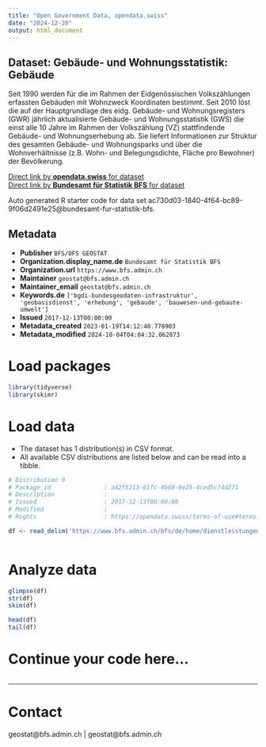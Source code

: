 ```yaml
---
title: "Open Government Data, opendata.swiss"
date: "2024-12-20"
output: html_document
---
```


## Dataset: Gebäude- und Wohnungsstatistik: Gebäude

Seit 1990 werden für die im Rahmen der Eidgenössischen Volkszählungen erfassten Gebäuden mit Wohnzweck Koordinaten bestimmt. Seit 2010 löst die auf der Hauptgrundlage des eidg. Gebäude- und Wohnungsregisters (GWR) jährlich aktualisierte Gebäude- und Wohnungsstatistik (GWS) die einst alle 10 Jahre im Rahmen der Volkszählung (VZ) stattfindende Gebäude- und Wohnungserhebung ab. Sie liefert Informationen zur Struktur des gesamten Gebäude- und Wohnungsparks und über die Wohnverhältnisse (z.B. Wohn- und Belegungsdichte, Fläche pro Bewohner) der Bevölkerung.

[Direct link by **opendata.swiss** for dataset](https://opendata.swiss/de/dataset/gebaude-und-wohnungsstatistik-gebaude)<br>
[Direct link by **Bundesamt für Statistik BFS** for dataset](https://www.bfs.admin.ch/bfs/de/home/dienstleistungen/geostat/geodaten-bundesstatistik/gebaeude-wohnungen-haushalte-personen/gebaeude-wohnungen-ab-2010.assetdetail.32411360.html)

Auto generated R starter code for data set ac730d03-1840-4f64-bc89-9f06d2491e25@bundesamt-fur-statistik-bfs.

## Metadata

- **Publisher** `BFS/OFS GEOSTAT`
- **Organization.display_name.de** `Bundesamt für Statistik BFS`
- **Organization.url** `https://www.bfs.admin.ch`
- **Maintainer** `geostat@bfs.admin.ch`
- **Maintainer_email** `geostat@bfs.admin.ch`
- **Keywords.de** `['bgdi-bundesgeodaten-infrastruktur', 'geobasisdienst', 'erhebung', 'gebaude', 'bauwesen-und-gebaute-umwelt']`
- **Issued** `2017-12-13T00:00:00`
- **Metadata_created** `2023-01-19T14:12:40.778903`
- **Metadata_modified** `2024-10-04T04:04:32.062873`


# Load packages

```r

library(tidyverse)
library(skimr)

```

# Load data

-   The dataset has 1 distribution(s) in CSV format.
-   All available CSV distributions are listed below and can be read into a tibble.

```r

# Distribution 0
# Package_id               : a42f5213-61fc-4b68-9e25-4ced5c74d271
# Description              : 
# Issued                   : 2017-12-13T00:00:00
# Modified                 : 
# Rights                   : https://opendata.swiss/terms-of-use#terms_by_ask

df <- read_delim('https://www.bfs.admin.ch/bfs/de/home/dienstleistungen/geostat/geodaten-bundesstatistik/gebaeude-wohnungen-haushalte-personen/gebaeude-wohnungen-ab-2010.assetdetail.32411358.html')



```

# Analyze data

```r

glimpse(df)
str(df)
skim(df)

head(df)
tail(df)

```

# Continue your code here...

```r

```

------------------------------------------------------------------------

# Contact

geostat@bfs.admin.ch | geostat@bfs.admin.ch

